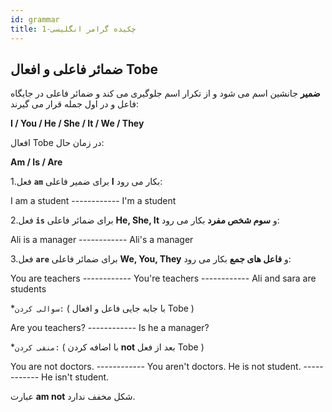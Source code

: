 ```yaml
---
id: grammar
title: چکیده گرامر انگلیسی-1
---
```


## ضمائر فاعلی و افعال Tobe

**ضمیر** جانشین اسم می شود و از تکرار اسم جلوگیری می کند و ضمائر فاعلی در جایگاه فاعل و در اول جمله قرار می گیرند:

**I / You / He / She / It / We / They**

 افعال Tobe در زمان حال:

 **Am / Is / Are**

 1.فعل **`am`** برای ضمیر فاعلی **I** بکار می رود:

 I am a student ------------ I'm a student

  2.فعل **`is`** برای ضمائر فاعلی **He, She, It** و **سوم شخص مفرد** بکار می رود:

 Ali is a manager ------------ Ali's a manager

  3.فعل **`are`** برای ضمائر فاعلی **We, You, They** و **فاعل های جمع** بکار می رود:

 You are teachers ------------ You're teachers ------------ Ali and sara are students

*`سوالی کردن:` ( با جابه جایی فاعل و افعال Tobe )

Are you teachers? ------------ Is he a manager?

*`منفی کردن:` ( با اضافه کردن **not** بعد از فعل Tobe )

You are not doctors. ------------ You aren't doctors.
He is not student. ------------ He isn't student.

عبارت **am not** شکل مخفف ندارد.
